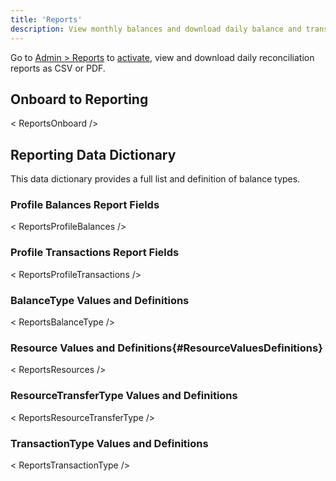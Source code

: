 ```yaml
---
title: 'Reports'
description: View monthly balances and download daily balance and transaction reconciliation reports.
---
```




[reports]: https://dashboard.paxos.com/admin/reports



Go to [Admin > Reports][reports] to [activate](#activate), view and download daily reconciliation reports as CSV or PDF.

<ReportsIntro />

## Onboard to Reporting

< ReportsOnboard />

## Reporting Data Dictionary

This data dictionary provides a full list and definition of balance types.

### Profile Balances Report Fields

< ReportsProfileBalances />

### Profile Transactions Report Fields

< ReportsProfileTransactions />

### BalanceType Values and Definitions

< ReportsBalanceType />

### Resource Values and Definitions{#ResourceValuesDefinitions}

< ReportsResources />

### ResourceTransferType Values and Definitions

< ReportsResourceTransferType />

### TransactionType Values and Definitions

< ReportsTransactionType />
